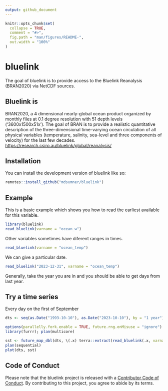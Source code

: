 ```yaml
---
output: github_document
---
```


<!-- README.md is generated from README.Rmd. Please edit that file -->

```r
knitr::opts_chunk$set(
  collapse = TRUE,
  comment = "#>",
  fig.path = "man/figures/README-",
  out.width = "100%"
)
```

# bluelink

<!-- badges: start -->
<!-- badges: end -->

The goal of bluelink is to provide access to the Bluelink Reanalysis (BRAN2020) via NetCDF sources. 


## Bluelink is 

BRAN2020, a 4 dimensional nearly-global ocean product organized by 
 monthly files at 0.1 degree resolution with 51 depth levels ('3600x1500x51x<days>'). 
 The goal of BRAN is to provide a realistic quantitative description of the 
 three-dimensional time-varying ocean circulation of all physical variables 
 (temperature, salinity, sea-level and three components of velocity) for the last 
 few decades. <https://research.csiro.au/bluelink/global/reanalysis/>

## Installation

You can install the development version of bluelink like so:

``` r
remotes::install_github("mdsumner/bluelink")
```

## Example

This is a basic example which shows you how to read the earliest available for this variable. 

```r
library(bluelink)
read_bluelink(varname = "ocean_w")
```

Other variables sometimes have diferent ranges in times. 

```r
read_bluelink(varname = "ocean_temp")
```

We can give a particular date. 

```r
read_bluelink("2023-12-31", varname = "ocean_temp")
```

Generally, take the year you are in and you should be able to get days from last year. 


## Try a time series

Every day on the first of September

```r
dts <- seq(as.Date("1993-10-10"), as.Date("2023-10-10"), by = "1 year")

options(parallelly.fork.enable = TRUE, future.rng.onMisuse = "ignore")
library(furrr); plan(multicore)

sst <- future_map_dbl(dts, \(.x) terra::extract(read_bluelink(.x, varname = "ocean_temp"), cbind(150, -42))[[1]])
plan(sequential)
plot(dts, sst)

```

## Code of Conduct
  
Please note that the bluelink project is released with a [Contributor Code of Conduct](https://contributor-covenant.org/version/2/1/CODE_OF_CONDUCT.html). By contributing to this project, you agree to abide by its terms.
